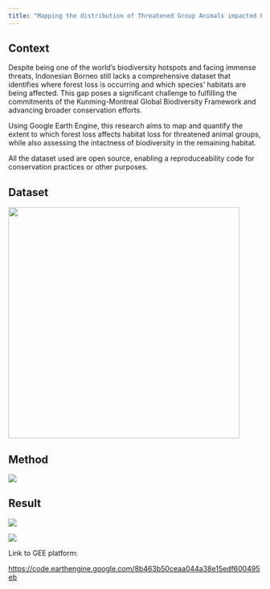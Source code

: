 ```yaml
---
title: "Mapping the distribution of Threatened Group Animals impacted by Forest Loss"
---
```


## Context

Despite being one of the world’s biodiversity hotspots and facing immense threats, Indonesian Borneo still lacks a comprehensive dataset that identifies where forest loss is occurring and which species’ habitats are being affected. This gap poses a significant challenge to fulfilling the commitments of the Kunming-Montreal Global Biodiversity Framework and advancing broader conservation efforts.

Using Google Earth Engine, this research aims to map and quantify the extent to which forest loss affects habitat loss for threatened animal groups, while also assessing the intactness of biodiversity in the remaining habitat.

All the dataset used are open source, enabling a reproduceability code for conservation practices or other purposes.

## **Dataset**

![](images/clipboard-2150958253.png){width="460"}

## Method

![](images/clipboard-3507853930.png)

## Result

![](images/clipboard-4160313596.png)

![](images/clipboard-3662604838.png)

Link to GEE platform:

<https://code.earthengine.google.com/8b463b50ceaa044a38e15edf600495eb>
